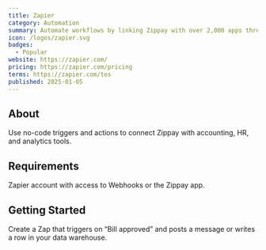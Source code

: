 ```yaml
---
title: Zapier
category: Automation
summary: Automate workflows by linking Zippay with over 2,000 apps through Zapier.
icon: /logos/zapier.svg
badges:
  - Popular
website: https://zapier.com/
pricing: https://zapier.com/pricing
terms: https://zapier.com/tos
published: 2025-01-05
---
```


## About

Use no-code triggers and actions to connect Zippay with accounting, HR, and analytics tools.

## Requirements

Zapier account with access to Webhooks or the Zippay app.

## Getting Started

Create a Zap that triggers on “Bill approved” and posts a message or writes a row in your data warehouse.
